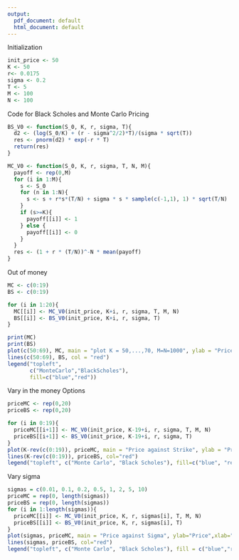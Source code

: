 ```yaml
---
output:
  pdf_document: default
  html_document: default
---
```

Initialization
```r
init_price <- 50
K <- 50
r<- 0.0175
sigma <- 0.2
T <- 5
M <- 100
N <- 100
```

Code for Black Scholes and Monte Carlo Pricing
```r
BS_V0 <- function(S_0, K, r, sigma, T){
  d2 <- (log(S_0/K) + (r - sigma^2/2)*T)/(sigma * sqrt(T)) 
  res <- pnorm(d2) * exp(-r * T)
  return(res)
}

MC_V0 <- function(S_0, K, r, sigma, T, N, M){
  payoff <- rep(0,M)
  for (i in 1:M){
    s <- S_0
    for (n in 1:N){
      s <- s + r*s*(T/N) + sigma * s * sample(c(-1,1), 1) * sqrt(T/N)
    }
    if (s>=K){
      payoff[[i]] <- 1
    } else {
      payoff[[i]] <- 0
    }
  }
  res <- (1 + r * (T/N))^-N * mean(payoff)
}
```

Out of money
```r
MC <- c(0:19)
BS <- c(0:19)

for (i in 1:20){
  MC[[i]] <- MC_V0(init_price, K+i, r, sigma, T, M, N)
  BS[[i]] <- BS_V0(init_price, K+i, r, sigma, T)
}

print(MC)
print(BS)
plot(c(50:69), MC, main = "plot K = 50,...,70, M=N=1000", ylab = "Price", xlab="Strike", type = "l", col = "blue")
lines(c(50:69), BS, col = "red")
legend("topleft",
       c("MonteCarlo","BlackScholes"),
       fill=c("blue","red"))
```

Vary in the money Options
```r
priceMC <- rep(0,20)
priceBS <- rep(0,20)

for (i in 0:19){
  priceMC[[i+1]] <- MC_V0(init_price, K-19+i, r, sigma, T, M, N)
  priceBS[[i+1]] <- BS_V0(init_price, K-19+i, r, sigma, T)
}
plot(K-rev(c(0:19)), priceMC, main = "Price against Strike", ylab = "Price" , xlab = "Strike", type = "l", col = "blue")
lines(K-rev(c(0:19)), priceBS, col="red")
legend("topleft", c("Monte Carlo", "Black Scholes"), fill=c("blue", "red"))
```



Vary sigma
```r
sigmas = c(0.01, 0.1, 0.2, 0.5, 1, 2, 5, 10)
priceMC = rep(0, length(sigmas))
priceBS = rep(0, length(sigmas))
for (i in 1:length(sigmas)){
  priceMC[[i]] <- MC_V0(init_price, K, r, sigmas[i], T, M, N)
  priceBS[[i]] <- BS_V0(init_price, K, r, sigmas[i], T)
}
plot(sigmas, priceMC, main = "Price against Sigma", ylab="Price",xlab="Volatility", type="l", col="blue")
lines(sigmas, priceBS, col="red")
legend("topleft", c("Monte Carlo", "Black Scholes"), fill = c("blue","red"))
```

